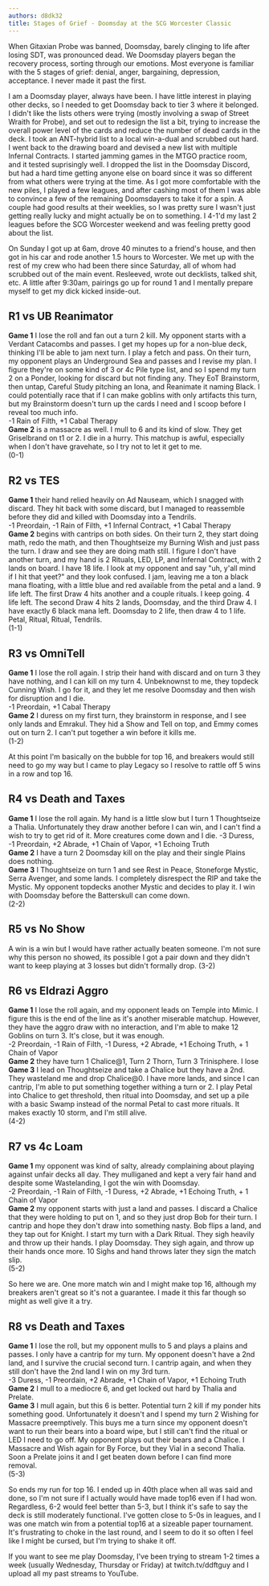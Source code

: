 ```yaml
---
authors: d8dk32
title: Stages of Grief - Doomsday at the SCG Worcester Classic
---
```


When Gitaxian Probe was banned, Doomsday, barely clinging to life after losing
SDT, was pronounced dead. We Doomsday players began the recovery process,
sorting through our emotions. Most everyone is familiar with the 5 stages of
grief: denial, anger, bargaining, depression, acceptance. I never made it past
the first.

I am a Doomsday player, always have been. I have little interest in playing
other decks, so I needed to get Doomsday back to tier 3 where it belonged. I
didn't like the lists others were trying (mostly involving a swap of Street
Wraith for Probe), and set out to redesign the list a bit, trying to increase
the overall power level of the cards and reduce the number of dead cards in the
deck. I took an ANT-hybrid list to a local win-a-dual and scrubbed out hard. I
went back to the drawing board and devised a new list with multiple Infernal
Contracts. I started jamming games in the MTGO practice room, and it tested
suprisingly well. I dropped the list in the Doomsday Discord, but had a hard
time getting anyone else on board since it was so different from what others
were trying at the time. As I got more comfortable with the new piles, I played
a few leagues, and after cashing most of them I was able to convince a few of
the remaining Doomsdayers to take it for a spin. A couple had good results at
their weeklies, so I was pretty sure I wasn't just getting really lucky and
might actually be on to something. I 4-1'd my last 2 leagues before the SCG
Worcester weekend and was feeling pretty good about the list.

<deck path="2019/01/ddft.txt" />

On Sunday I got up at 6am, drove 40 minutes to a friend's house, and then got in
his car and rode another 1.5 hours to Worcester. We met up with the rest of my
crew who had been there since Saturday, all of whom had scrubbed out of the main
event. Resleeved, wrote out decklists, talked shit, etc. A little after 9:30am,
pairings go up for round 1 and I mentally prepare myself to get my dick kicked
inside-out.

## R1 vs UB Reanimator

**Game 1** I lose the roll and fan out a turn 2 kill. My opponent starts with a
Verdant Catacombs and passes. I get my hopes up for a non-blue deck, thinking
I'll be able to jam next turn. I play a fetch and pass. On their turn, my
opponent plays an Underground Sea and passes and I revise my plan. I figure
they're on some kind of 3 or 4c Pile type list, and so I spend my turn 2 on a
Ponder, looking for discard but not finding any. They EoT Brainstorm, then
untap, Careful Study pitching an Iona, and Reanimate it naming Black. I could
potentially race that if I can make goblins with only artifacts this turn, but
my Brainstorm doesn't turn up the cards I need and I scoop before I reveal too
much info.  
-1 Rain of Filth, +1 Cabal Therapy  
**Game 2** is a massacre as well. I mull to 6 and its kind of slow. They get
Griselbrand on t1 or 2. I die in a hurry. This matchup is awful, especially when
I don't have gravehate, so I try not to let it get to me.  
(0-1)

## R2 vs TES

**Game 1** their hand relied heavily on Ad Nauseam, which I snagged with
discard. They hit back with some discard, but I managed to reassemble before
they did and killed with Doomsday into a Tendrils.  
-1 Preordain, -1 Rain of Filth, +1 Infernal Contract, +1 Cabal Therapy  
**Game 2** begins with cantrips on both sides. On their turn 2, they start doing
math, redo the math, and then Thoughtseize my Burning Wish and just pass the
turn. I draw and see they are doing math still. I figure I don't have another
turn, and my hand is 2 Rituals, LED, LP, and Infernal Contract, with 2 lands on
board. I have 18 life. I look at my opponent and say "uh, y'all mind if I hit
that yeet?" and they look confused. I jam, leaving me a ton a black mana
floating, with a little blue and red available from the petal and a land. 9 life
left. The first Draw 4 hits another and a couple rituals. I keep going. 4 life
left. The second Draw 4 hits 2 lands, Doomsday, and the third Draw 4. I have
exactly 6 black mana left. Doomsday to 2 life, then draw 4 to 1 life. Petal,
Ritual, Ritual, Tendrils.  
(1-1)

## R3 vs OmniTell

**Game 1** I lose the roll again. I strip their hand with discard and on turn 3
they have nothing, and I can kill on my turn 4. Unbeknownst to me, they topdeck
Cunning Wish. I go for it, and they let me resolve Doomsday and then wish for
disruption and I die.  
-1 Preordain, +1 Cabal Therapy  
**Game 2** I duress on my first turn, they brainstorm in response, and I see
only lands and Emrakul. They hid a Show and Tell on top, and Emmy comes out on
turn 2. I can't put together a win before it kills me.  
(1-2)

At this point I'm basically on the bubble for top 16, and breakers would still
need to go my way but I came to play Legacy so I resolve to rattle off 5 wins in
a row and top 16.

## R4 vs Death and Taxes

**Game 1** I lose the roll again. My hand is a little slow but I turn 1
Thoughtseize a Thalia. Unfortunately they draw another before I can win, and I
can't find a wish to try to get rid of it. More creatures come down and I die.
-3 Duress, -1 Preordain, +2 Abrade, +1 Chain of Vapor, +1 Echoing Truth  
**Game 2** I have a turn 2 Doomsday kill on the play and their single Plains
does nothing.  
**Game 3** I Thoughtseize on turn 1 and see Rest in Peace, Stoneforge Mystic,
Serra Avenger, and some lands. I completely disrespect the RIP and take the
Mystic. My opponent topdecks another Mystic and decides to play it. I win with
Doomsday before the Batterskull can come down.  
(2-2)

## R5 vs No Show

A win is a win but I would have rather actually beaten someone. I'm not sure why
this person no showed, its possible I got a pair down and they didn't want to
keep playing at 3 losses but didn't formally drop. (3-2)

## R6 vs Eldrazi Aggro

**Game 1** I lose the roll again, and my opponent leads on Temple into Mimic. I
figure this is the end of the line as it's another miserable matchup. However,
they have the aggro draw with no interaction, and I'm able to make 12 Goblins on
turn 3. It's close, but it was enough.  
-2 Preordain, -1 Rain of Filth, -1 Duress, +2 Abrade, +1 Echoing Truth, + 1
Chain of Vapor  
**Game 2** they have turn 1 Chalice@1, Turn 2 Thorn, Turn 3 Trinisphere. I lose  
**Game 3** I lead on Thoughtseize and take a Chalice but they have a 2nd. They
wasteland me and drop Chalice@0. I have more lands, and since I can cantrip, I'm
able to put something together withing a turn or 2. I play Petal into Chalice to
get threshold, then ritual into Doomsday, and set up a pile with a basic Swamp
instead of the normal Petal to cast more rituals. It makes exactly 10 storm, and
I'm still alive.  
(4-2)

## R7 vs 4c Loam

**Game 1** my opponent was kind of salty, already complaining about playing
against unfair decks all day. They mulliganed and kept a very fair hand and
despite some Wastelanding, I got the win with Doomsday.  
-2 Preordain, -1 Rain of Filth, -1 Duress, +2 Abrade, +1 Echoing Truth, + 1
Chain of Vapor  
**Game 2** my opponent starts with just a land and passes. I discard a Chalice
that they were holding to put on 1, and so they just drop Bob for their turn. I
cantrip and hope they don't draw into something nasty. Bob flips a land, and
they tap out for Knight. I start my turn with a Dark Ritual. They sigh heavily
and throw up their hands. I play Doomsday. They sigh again, and throw up their
hands once more. 10 Sighs and hand throws later they sign the match slip.  
(5-2)

So here we are. One more match win and I might make top 16, although my breakers
aren't great so it's not a guarantee. I made it this far though so might as well
give it a try.

## R8 vs Death and Taxes

**Game 1** I lose the roll, but my opponent mulls to 5 and plays a plains and
passes. I only have a cantrip for my turn. My opponent doesn't have a 2nd land,
and I survive the crucial second turn. I cantrip again, and when they still
don't have the 2nd land I win on my 3rd turn.  
-3 Duress, -1 Preordain, +2 Abrade, +1 Chain of Vapor, +1 Echoing Truth  
**Game 2** I mull to a mediocre 6, and get locked out hard by Thalia and
Prelate.  
**Game 3** I mull again, but this 6 is better. Potential turn 2 kill if my
ponder hits something good. Unfortunately it doesn't and I spend my turn 2
Wishing for Massacre preemptively. This buys me a turn since my opponent doesn't
want to run their bears into a board wipe, but I still can't find the ritual or
LED I need to go off. My opponent plays out their bears and a Chalice. I
Massacre and Wish again for By Force, but they Vial in a second Thalia. Soon a
Prelate joins it and I get beaten down before I can find more removal.  
(5-3)

So ends my run for top 16. I ended up in 40th place when all was said and done,
so I'm not sure if I actually would have made top16 even if I had won.
Regardless, 6-2 would feel better than 5-3, but I think it's safe to say the
deck is still moderately functional. I've gotten close to 5-0s in leagues, and I
was one match win from a potential top16 at a sizeable paper tournament. It's
frustrating to choke in the last round, and I seem to do it so often I feel like
I might be cursed, but I'm trying to shake it off.

If you want to see me play Doomsday, I've been trying to stream 1-2 times a week
(usually Wednesday, Thursday or Friday) at twitch.tv/ddftguy and I upload all my
past streams to YouTube.
